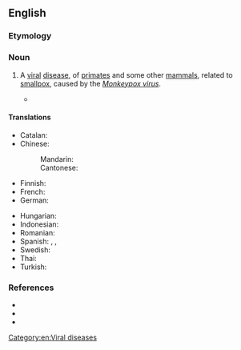 ==English==
{{rfi|en}}

===Etymology===
{{compound|en|monkey|pox}}

===Noun===
{{en-noun|-}}

# {{lb|en|disease}} A [[viral]] [[disease]], of [[primate]]s and some other [[mammal]]s, related to [[smallpox]], caused by the ''[[Monkeypox virus]]''.
#* {{quote-journal|en|author=Joseph Goldstein|title=Officials Report a Possible Monkeypox Case in New York|work=The New York Times|date=2022-05-20|url=https://www.nytimes.com/2022/05/19/nyregion/monkeypox-case-ny.html|issn=0362-4331|passage=Days after unusual clusters of the rare '''monkeypox''' virus emerged in Europe, New York City health authorities announced on Thursday that they were investigating a possible case of the rare disease.}}

====Translations====
{{trans-top|viral disease}}
* Catalan: {{t|ca|verola del mico|f}}
* Chinese:
*: Mandarin: {{t|cmn|猴痘|tr=hóudòu}}
*: Cantonese: {{t|yue|猴痘|tr=hau4 dau6}}
* Finnish: {{t|fi|apinarokko}}
* French: {{t|fr|variole du singe|f}}
* German: {{t|de|Affenpocken|p}}
{{trans-mid}}
* Hungarian: {{t|hu|majomhimlő}}
* Indonesian: {{t+|id|cacar monyet}}
* Romanian: {{t|ro|variola maimuței|f}}
* Spanish: {{t|es|viruela del mono|f}}, {{t|es|viruela símica|f}}, {{t|es|viruela del simio|f}}
* Swedish: {{t|sv|apkoppor|c}}
* Thai: {{t|th|ฝีดาษลิง}}
* Turkish: {{t|tr|maymun çiçeği}}
{{trans-bottom}}

===References===
* {{pedia}}
* {{pedia|2022 monkeypox outbreak}}
* {{comcatlite}}
[[Category:en:Viral diseases]]
